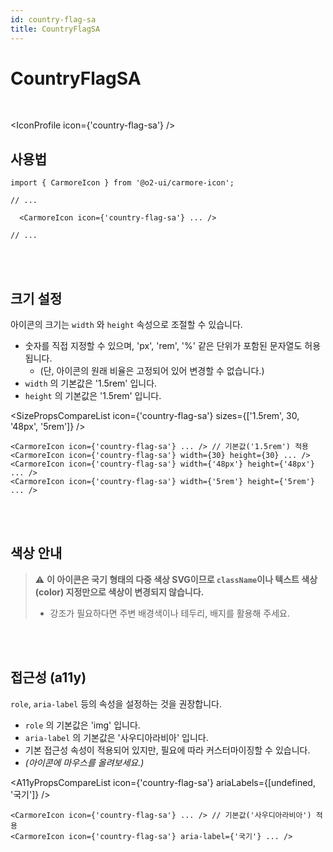 ```yaml
---
id: country-flag-sa
title: CountryFlagSA
---
```




# CountryFlagSA

<br />

<IconProfile icon={'country-flag-sa'} />

## 사용법

```tsx
import { CarmoreIcon } from '@o2-ui/carmore-icon';

// ...

  <CarmoreIcon icon={'country-flag-sa'} ... />

// ...
```

<br />
<br />

## 크기 설정

아이콘의 크기는 `width` 와 `height` 속성으로 조절할 수 있습니다.

- 숫자를 직접 지정할 수 있으며, 'px', 'rem', '%' 같은 단위가 포함된 문자열도 허용됩니다.
  - (단, 아이콘의 원래 비율은 고정되어 있어 변경할 수 없습니다.)
- `width` 의 기본값은 '1.5rem' 입니다.
- `height` 의 기본값은 '1.5rem' 입니다.

<SizePropsCompareList icon={'country-flag-sa'} sizes={['1.5rem', 30, '48px', '5rem']} />

```tsx
<CarmoreIcon icon={'country-flag-sa'} ... /> // 기본값('1.5rem') 적용
<CarmoreIcon icon={'country-flag-sa'} width={30} height={30} ... />
<CarmoreIcon icon={'country-flag-sa'} width={'48px'} height={'48px'} ... />
<CarmoreIcon icon={'country-flag-sa'} width={'5rem'} height={'5rem'} ... />
```

<br />
<br />

## 색상 안내

> ⚠️ <b>이 아이콘은 국기 형태의 다중 색상 SVG이므로 `className`이나 텍스트 색상(color) 지정만으로 색상이 변경되지 않습니다. </b>
>
> - 강조가 필요하다면 주변 배경색이나 테두리, 배지를 활용해 주세요.

<br />
<br />

## 접근성 (a11y)

`role`, `aria-label` 등의 속성을 설정하는 것을 권장합니다.

- `role` 의 기본값은 'img' 입니다.
- `aria-label` 의 기본값은 '사우디아라비아' 입니다.
- 기본 접근성 속성이 적용되어 있지만, 필요에 따라 커스터마이징할 수 있습니다.
- _(아이콘에 마우스를 올려보세요.)_

<A11yPropsCompareList icon={'country-flag-sa'} ariaLabels={[undefined, '국기']} />

```tsx
<CarmoreIcon icon={'country-flag-sa'} ... /> // 기본값('사우디아라비아') 적용
<CarmoreIcon icon={'country-flag-sa'} aria-label={'국기'} ... />
```

